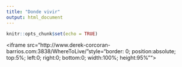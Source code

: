 ```yaml
---
title: "Donde vivir"
output: html_document
---
```



```r
knitr::opts_chunk$set(echo = TRUE)
```

<iframe src="http://www.derek-corcoran-barrios.com:3838/WhereToLive/"style="border: 0; position:absolute; top:5%; left:0; right:0; bottom:0; width:100%; height:95%"">



